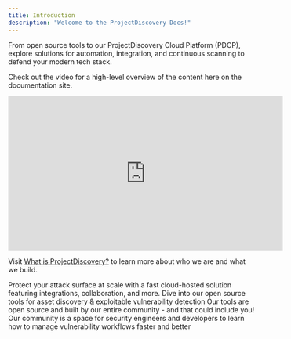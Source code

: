 ```yaml
---
title: Introduction
description: "Welcome to the ProjectDiscovery Docs!"
---
```


From open source tools to our ProjectDiscovery Cloud Platform (PDCP), explore solutions for automation, integration, and continuous scanning to defend your modern tech stack.

Check out the video for a high-level overview of the content here on the documentation site. 

<iframe
  width="560"
  height="315"
  src="https://www.youtube.com/embed/9Z-_DTfipZs"
  title="YouTube video player"
  frameborder="0"
  allow="accelerometer; autoplay; clipboard-write; encrypted-media; gyroscope; picture-in-picture"
  allowfullscreen
></iframe>

Visit [What is ProjectDiscovery?](/overview) to learn more about who we are and what we build. 

<CardGroup cols={2}>
  <Card
    title="ProjectDiscovery Cloud Platform"
    icon="cloud"
    iconType="solid"
   href="/cloud/introduction"
  >
    Protect your attack surface at scale with a fast cloud-hosted solution featuring integrations, collaboration, and more. 
  </Card>
  <Card
    title="Open Source Tools"
    icon="toolbox"
    iconType="solid"
    href="/tools"
  >
    Dive into our open source tools for asset discovery & exploitable vulnerability detection
  </Card>
  <Card
    title="Contributing"
    icon="github"
    iconType="solid"
    href="https://github.com/projectdiscovery"
  >
    Our tools are open source and built by our entire community - and that could include you!
  </Card>
  <Card
    title="Join the PD Community"
    icon="discord"
    iconType="solid"
    href="https://discord.gg/projectdiscovery"
  >
    Our community is a space for security engineers and developers to learn how to manage vulnerability workflows faster and better
  </Card>
</CardGroup>
